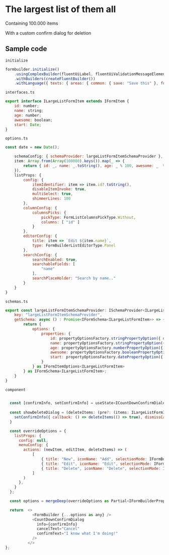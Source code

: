 <h1>The largest list of them all</h1>
<p>Containing 100.000 items</p>  
<p>With a custom confirm dialog for deletion</p>  
 
<h2>Sample code</h2>  



```initialize```  
```js
formbuilder.initialize()
    .usingComplexBuilder(fluentUiLabel, fluentUiValidationMessageElement, FluentFormShimmer)
    .withBuilders(createFluentBuilder())
    .withLanguage({ texts: { areas: { common: { save: "Save this" }, form: { dateDefaultPlaceholder: "Pick a date.." } } } });
```

```interfaces.ts```  
```js
export interface ILargeListFormItem extends IFormItem {
    id: number;
    name: string;
    age: number;
    awesome: boolean;
    start: Date;
}
```

```options.ts``` 
```js
const date = new Date();

    schemaConfig: { schemaProvider: largeListFormItemSchemaProvider },
    item: Array.from(Array(100000).keys()).map(_ => {
        return { id: _, name: _.toString(), age: _ % 100, awesome: _  % 2 == 0, start: new Date(date.setDate(_)) } as ILargeListFormItem;
    }),
    listProps: {
        config: { 
            itemIdentifier: item => item.id?.toString(),
            disableItemInvoke: true,
            multiSelect: true,
            shimmerLines: 100
        },
        columnConfig: {
            columnsPicks: {
                pickType: FormListColumnsPickType.Without,
                columns: [ "id" ]
            }
        },
        editorConfig: {
            title: item => `Edit ${item.name}`,
            type: FormBuilderListEditorType.Panel
        },
        searchConfig: {
            searchEnabled: true,
            searchableFields: [
                "name"
            ],
            searchPlaceHolder: "Search by name.."
        }
    }
}


```

```schemas.ts``` 
```js
export const largeListFormItemSchemaProvider: ISchemaProvider<ILargeListFormItem> = {
    key: "largeListFormItemSchemaProvider",
    getSchema: async () : Promise<IFormSchema<ILargeListFormItem>> => {
        return {
            options: {
                properties: {
                    id: propertyOptionsFactory.stringPropertyOption({ displayName: "This id", description: "This is an explanation of what this property does.." }),
                    name: propertyOptionsFactory.stringPropertyOption({ displayName: "This name", description: "This is an explanation of what this property does.." }),
                    age: propertyOptionsFactory.numberPropertyOption({ displayName: "This age"}),
                    awesome: propertyOptionsFactory.booleanPropertyOption({ displayName: "Are you awesome?", config: { asToggle: true, textIfTrue: "Oh yearh", textIfFalse: "Nonono" }}),
                    start: propertyOptionsFactory.datePropertyOption({ displayName: "Start", config: { displayFormat: (date?: Date) => date?.toDateString() ?? "" }, listItemOptions: { customValueRender: item => <>{item.start?.toDateString()}</> } })
                } 
            } as IFormItemOptions<ILargeListFormItem>
        } as IFormSchema<ILargeListFormItem>;
    }
}
```

```component```
```js
  
  const [confirmInfo, setConfirmInfo] = useState<ICountDownConfirmDialogInfo>();
  
  const showDeleteDialog = (deleteItems: (pre?: (items: ILargeListFormItem[]) => boolean | void) => void) => {
    setConfirmInfo({ callback: () => deleteItems(() => true), dismissCallback: () => deleteItems(() => false), count: 10, title: "Are you sure?", subText: "This cannot be undone!" } as ICountDownConfirmDialogInfo);
  }

  const overrideOptions = { 
    listProps: {
      config: null,
      menuConfig: {
        actions: (newItem, editItem, deleteItems) => (
            [
                { title: "New", iconName: "Add", selectionMode: IFormBuilderListMenuItemSelectionMode.None | IFormBuilderListMenuItemSelectionMode.Single | IFormBuilderListMenuItemSelectionMode.Multi, action: () => newItem() },
                { title: "Edit", iconName: "Edit", selectionMode: IFormBuilderListMenuItemSelectionMode.Single, action: () => editItem() },
                { title: "Delete", iconName: "Delete", selectionMode: IFormBuilderListMenuItemSelectionMode.Single | IFormBuilderListMenuItemSelectionMode.Multi, action: () => showDeleteDialog(deleteItems) }
            ]
        )
      },
    }
  };

  const options = mergeDeep(overrideOptions as Partial<IFormBuilderProps<ILargeListFormItem>>, largeListFormOptions) ;

  return  <>
            <FormBuilder {...options as any} />
            <CountDownConfirmDialog
              info={confirmInfo}
              cancelText="Cancel"
              confirmText="I know what I'm doing!"
            />
          </>
};

```